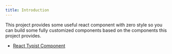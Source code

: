 ```yaml
---
title: Introduction
---
```


This project provides some useful react component with zero style so you can build some fully customized components based on the components this project provides.

- [React Typist Component](./react-typist-component)
